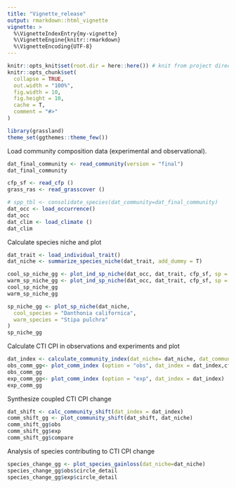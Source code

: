 ```yaml
---
title: "Vignette_release"
output: rmarkdown::html_vignette
vignette: >
  %\VignetteIndexEntry{my-vignette}
  %\VignetteEngine{knitr::rmarkdown}
  %\VignetteEncoding{UTF-8}
---
```


```r
knitr::opts_knit$set(root.dir = here::here()) # knit from project directory
knitr::opts_chunk$set(
  collapse = TRUE,
  out.width = "100%",
  fig.width = 10,
  fig.height = 10,
  cache = T,
  comment = "#>"
)
```

```r
library(grassland)
theme_set(ggthemes::theme_few())
```

Load community composition data (experimental and observational).
```r
dat_final_community <- read_community(version = "final")
dat_final_community
```

```r
cfp_sf <- read_cfp ()
grass_ras <- read_grasscover ()
```

```r
# spp_tbl <- consolidate_species(dat_community=dat_final_community)
dat_occ <- load_occurrence()
dat_occ
dat_clim <- load_climate ()
dat_clim
```

Calculate species niche and plot
```r
dat_trait <- load_individual_trait()
dat_niche <- summarize_species_niche(dat_trait, add_dummy = T)

cool_sp_niche_gg <- plot_ind_sp_niche(dat_occ, dat_trait, cfp_sf, sp = "Danthonia californica")
warm_sp_niche_gg <- plot_ind_sp_niche(dat_occ, dat_trait, cfp_sf, sp = "Stipa pulchra")
cool_sp_niche_gg
warm_sp_niche_gg

sp_niche_gg <- plot_sp_niche(dat_niche,
  cool_species = "Danthonia californica",
  warm_species = "Stipa pulchra"
)
sp_niche_gg
```

Calculate CTI CPI in observations and experiments and plot

```r
dat_index <- calculate_community_index(dat_niche= dat_niche, dat_community=dat_final_community)
obs_comm_gg<- plot_comm_index (option = "obs", dat_index = dat_index,cfp_sf, grass_ras )
obs_comm_gg
exp_comm_gg<- plot_comm_index (option = "exp", dat_index = dat_index)
exp_comm_gg
```

Synthesize coupled CTI CPI change
```r
dat_shift <- calc_community_shift(dat_index = dat_index)
comm_shift_gg <- plot_community_shift(dat_shift, dat_niche)
comm_shift_gg$obs
comm_shift_gg$exp
comm_shift_gg$compare
```

Analysis of species contributing to CTI CPI change
```r
species_change_gg <- plot_species_gainloss(dat_niche=dat_niche)
species_change_gg$obs$circle_detail
species_change_gg$exp$circle_detail
```
